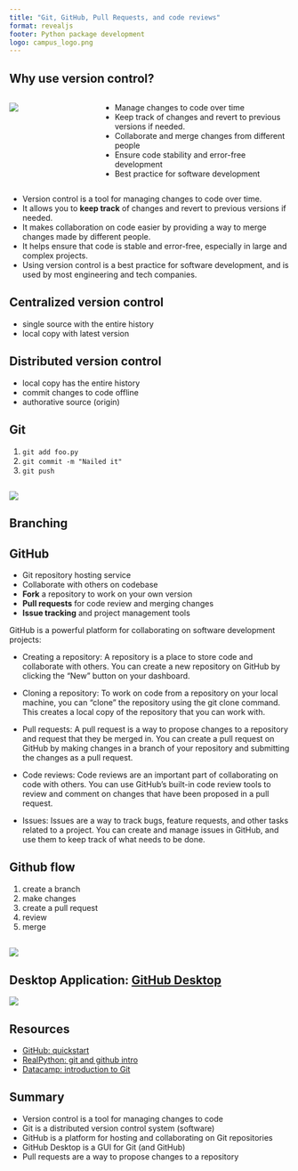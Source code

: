 ```yaml
---
title: "Git, GitHub, Pull Requests, and code reviews"
format: revealjs
footer: Python package development
logo: campus_logo.png
---
```



## Why use version control? 

::: {.columns}

::: {.column width="30%"}
![](images/Vadar-VersionControl-300x300.jpg)
:::

::: {.column width="70%" .incremental}
* Manage changes to code over time
* Keep track of changes and revert to previous versions if needed.
* Collaborate and merge changes from different people
* Ensure code stability and error-free development
* Best practice for software development
:::

:::

::: {.notes}

* Version control is a tool for managing changes to code over time.
* It allows you to **keep track** of changes and revert to previous versions if needed.
* It makes collaboration on code easier by providing a way to merge changes made by different people.
* It helps ensure that code is stable and error-free, especially in large and complex projects.
* Using version control is a best practice for software development, and is used by most engineering and tech companies.

:::


## Centralized version control

* single source with the entire history
* local copy with latest version

## Distributed version control

* local copy has the entire history
* commit changes to code offline
* authorative source (origin)


## Git

1. `git add foo.py`
2. `git commit -m "Nailed it"`
3. `git push`

##

![](https://imgs.xkcd.com/comics/git.png)

## Branching

## GitHub

* Git repository hosting service
* Collaborate with others on codebase
* **Fork** a repository to work on your own version
* **Pull requests** for code review and merging changes
* **Issue tracking** and project management tools


::: {.notes}
GitHub is a powerful platform for collaborating on software development projects:

* Creating a repository: A repository is a place to store code and collaborate with others. You can create a new repository on GitHub by clicking the "New" button on your dashboard.

* Cloning a repository: To work on code from a repository on your local machine, you can "clone" the repository using the git clone command. This creates a local copy of the repository that you can work with.

* Pull requests: A pull request is a way to propose changes to a repository and request that they be merged in. You can create a pull request on GitHub by making changes in a branch of your repository and submitting the changes as a pull request.

* Code reviews: Code reviews are an important part of collaborating on code with others. You can use GitHub's built-in code review tools to review and comment on changes that have been proposed in a pull request.

* Issues: Issues are a way to track bugs, feature requests, and other tasks related to a project. You can create and manage issues in GitHub, and use them to keep track of what needs to be done.
:::

## Github flow

1. create a branch
2. make changes
3. create a pull request
4. review
5. merge

## 

![](images/git_workflow.png)


## Desktop Application: [GitHub Desktop](https://desktop.github.com/)

![](images/GitHubDesktop.png)


## Resources

* [GitHub: quickstart](https://docs.github.com/en/get-started/quickstart/hello-world)
* [RealPython: git and github intro](https://realpython.com/python-git-github-intro/)
* [Datacamp: introduction to Git](https://app.datacamp.com/learn/courses/introduction-to-git)

## Summary

* Version control is a tool for managing changes to code 
* Git is a distributed version control system (software)
* GitHub is a platform for hosting and collaborating on Git repositories
* GitHub Desktop is a GUI for Git (and GitHub)
* Pull requests are a way to propose changes to a repository 
